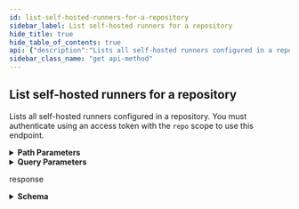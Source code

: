 ```yaml
---
id: list-self-hosted-runners-for-a-repository
sidebar_label: List self-hosted runners for a repository
hide_title: true
hide_table_of_contents: true
api: {"description":"Lists all self-hosted runners configured in a repository. You must authenticate using an access token with the `repo` scope to use this endpoint.","externalDocs":{"description":"API method documentation","url":"https://docs.github.com/rest/reference/actions#list-self-hosted-runners-for-a-repository"},"operationId":"actions/list-self-hosted-runners-for-repo","parameters":[{"in":"path","name":"owner","required":true,"schema":{"type":"string"}},{"in":"path","name":"repo","required":true,"schema":{"type":"string"}},{"description":"Results per page (max 100).","in":"query","name":"per_page","schema":{"default":30,"type":"integer"}},{"description":"Page number of the results to fetch.","in":"query","name":"page","schema":{"default":1,"type":"integer"}}],"responses":{"200":{"content":{"application/json":{"examples":{"default":{"value":{"runners":[{"busy":true,"id":23,"labels":[{"id":5,"name":"self-hosted","type":"read-only"},{"id":7,"name":"X64","type":"read-only"},{"id":11,"name":"Linux","type":"read-only"}],"name":"linux_runner","os":"linux","status":"online"},{"busy":false,"id":24,"labels":[{"id":5,"name":"self-hosted","type":"read-only"},{"id":7,"name":"X64","type":"read-only"},{"id":20,"name":"macOS","type":"read-only"},{"id":21,"name":"no-gpu","type":"custom"}],"name":"mac_runner","os":"macos","status":"offline"}],"total_count":2}}},"schema":{"properties":{"runners":{"items":{"description":"A self hosted runner","properties":{"busy":{"type":"boolean"},"id":{"description":"The id of the runner.","example":5,"type":"integer"},"labels":{"items":{"properties":{"id":{"description":"Unique identifier of the label.","type":"integer"},"name":{"description":"Name of the label.","type":"string"},"type":{"description":"The type of label. Read-only labels are applied automatically when the runner is configured.","enum":["read-only","custom"],"type":"string"}},"type":"object"},"type":"array"},"name":{"description":"The name of the runner.","example":"iMac","type":"string"},"os":{"description":"The Operating System of the runner.","example":"macos","type":"string"},"status":{"description":"The status of the runner.","example":"online","type":"string"}},"required":["id","name","os","status","busy","labels"],"title":"Self hosted runners","type":"object"},"type":"array"},"total_count":{"type":"integer"}},"required":["total_count","runners"],"type":"object"}}},"description":"response","headers":{"Link":{"example":"<https://api.github.com/resource?page=2>; rel=\"next\", <https://api.github.com/resource?page=5>; rel=\"last\"","schema":{"type":"string"}}}}},"tags":["actions"],"x-github":{"category":"actions","enabledForGitHubApps":true,"githubCloudOnly":false,"previews":[],"subcategory":"self-hosted-runners"},"method":"get","path":"/repos/{owner}/{repo}/actions/runners","servers":[{"url":"https://api.github.com"}],"info":{"contact":{"name":"Support","url":"https://support.github.com/contact"},"description":"GitHub's v3 REST API.","license":{"name":"MIT","url":"https://spdx.org/licenses/MIT"},"termsOfService":"https://docs.github.com/articles/github-terms-of-service","title":"GitHub v3 REST API","version":"1.1.4","x-apisguru-categories":["collaboration","developer_tools"],"x-logo":{"url":"https://twitter.com/github/profile_image?size=original"},"x-origin":[{"format":"openapi","url":"https://raw.githubusercontent.com/github/rest-api-description/main/descriptions/api.github.com/api.github.com.json","version":"3.0"}],"x-providerName":"github.com"},"postman":{"name":"List self-hosted runners for a repository","description":{"content":"Lists all self-hosted runners configured in a repository. You must authenticate using an access token with the `repo` scope to use this endpoint.","type":"text/plain"},"url":{"path":["repos",":owner",":repo","actions","runners"],"host":["{{baseUrl}}"],"query":[{"disabled":false,"description":{"content":"Results per page (max 100).","type":"text/plain"},"key":"per_page","value":""},{"disabled":false,"description":{"content":"Page number of the results to fetch.","type":"text/plain"},"key":"page","value":""}],"variable":[{"disabled":false,"description":{"content":"(Required) ","type":"text/plain"},"type":"any","value":"","key":"owner"},{"disabled":false,"description":{"content":"(Required) ","type":"text/plain"},"type":"any","value":"","key":"repo"}]},"header":[{"key":"Accept","value":"application/json"}],"method":"GET"}}
sidebar_class_name: "get api-method"
---
```



## List self-hosted runners for a repository



Lists all self-hosted runners configured in a repository. You must authenticate using an access token with the `repo` scope to use this endpoint.

<details style={{"marginBottom":"1rem"}}><summary style={{}}><strong>Path Parameters</strong></summary><div><ul><ParamsItem className={"paramsItem"} param={{"in":"path","name":"owner","required":true,"schema":{"type":"string"}}}></ParamsItem><ParamsItem className={"paramsItem"} param={{"in":"path","name":"repo","required":true,"schema":{"type":"string"}}}></ParamsItem></ul></div></details><details style={{"marginBottom":"1rem"}}><summary style={{}}><strong>Query Parameters</strong></summary><div><ul><ParamsItem className={"paramsItem"} param={{"description":"Results per page (max 100).","in":"query","name":"per_page","schema":{"default":30,"type":"integer"}}}></ParamsItem><ParamsItem className={"paramsItem"} param={{"description":"Page number of the results to fetch.","in":"query","name":"page","schema":{"default":1,"type":"integer"}}}></ParamsItem></ul></div></details><div><ApiTabs><TabItem label={"200"} value={"200"}><div>

response

</div><div><details style={{}}><summary style={{"textAlign":"left"}}><strong>Schema</strong></summary><div style={{"textAlign":"left","marginLeft":"1rem"}}></div><ul style={{"marginLeft":"1rem"}}><SchemaItem collapsible={true} className={"schemaItem"}><details style={{}}><summary style={{}}><strong>runners</strong><span style={{"opacity":"0.6"}}> object[]</span><strong style={{"fontSize":"var(--ifm-code-font-size)","color":"var(--openapi-required)"}}> required</strong></summary><div style={{"marginLeft":"1rem"}}><ul><SchemaItem collapsible={false} name={"busy"} required={true} schemaDescription={undefined} schemaName={"boolean"} qualifierMessage={undefined}></SchemaItem><SchemaItem collapsible={false} name={"id"} required={true} schemaDescription={"The id of the runner."} schemaName={"integer"} qualifierMessage={undefined}></SchemaItem><SchemaItem collapsible={true} className={"schemaItem"}><details style={{}}><summary style={{}}><strong>labels</strong><span style={{"opacity":"0.6"}}> object[]</span><strong style={{"fontSize":"var(--ifm-code-font-size)","color":"var(--openapi-required)"}}> required</strong></summary><div style={{"marginLeft":"1rem"}}><ul><SchemaItem collapsible={false} name={"id"} required={false} schemaDescription={"Unique identifier of the label."} schemaName={"integer"} qualifierMessage={undefined}></SchemaItem><SchemaItem collapsible={false} name={"name"} required={false} schemaDescription={"Name of the label."} schemaName={"string"} qualifierMessage={undefined}></SchemaItem><SchemaItem collapsible={false} name={"type"} required={false} schemaDescription={"The type of label. Read-only labels are applied automatically when the runner is configured."} schemaName={"string"} qualifierMessage={"**Possible values:** [`read-only`, `custom`]"}></SchemaItem></ul></div></details></SchemaItem><SchemaItem collapsible={false} name={"name"} required={true} schemaDescription={"The name of the runner."} schemaName={"string"} qualifierMessage={undefined}></SchemaItem><SchemaItem collapsible={false} name={"os"} required={true} schemaDescription={"The Operating System of the runner."} schemaName={"string"} qualifierMessage={undefined}></SchemaItem><SchemaItem collapsible={false} name={"status"} required={true} schemaDescription={"The status of the runner."} schemaName={"string"} qualifierMessage={undefined}></SchemaItem></ul></div></details></SchemaItem><SchemaItem collapsible={false} name={"total_count"} required={true} schemaDescription={undefined} schemaName={"integer"} qualifierMessage={undefined}></SchemaItem></ul></details></div></TabItem></ApiTabs></div>
      